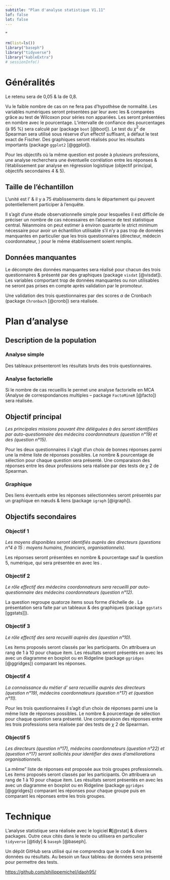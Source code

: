 ```yaml
---
subtitle: "Plan d'analyse statistique V1.11"
lof: false
lot: false
---
```

"
```r
rm(list=ls())
library("baseph")
library("tidyverse")
library("kableExtra")
# sessionInfo()
```

# Généralités

Le \gls{alpha} retenu sera de 0,05 & la \gls{puissance} de 0,8.

Vu le faible nombre de cas on ne fera pas d'hypothèse de normalité. Les variables numériques seront présentées par leur \gls{mediane} avec les \gls{quartiles} & comparées grâce au test \gls{nonparam} de Wilcoxon pour séries non appariées. Les \gls{discrete} seront présentées en nombre avec le pourcentage. L'intervalle de confiance des pourcentages (à 95 %) sera calculé par \gls{bootstrap} (package `boot` [@boot]). Le test du $\chi^2$ de Spearman sera utilisé sous réserve d'un effectif suffisant, à défaut le test exact de Fischer. Des graphiques seront réalisés pour les résultats importants (package `ggplot2` [@ggplot]).

Pour les objectifs où la même question est posée à plusieurs professions, une analyse recherchera une éventuelle corrélation entre les réponses & l’établissement par analyse en régression logistique (objectif principal, objectifs secondaires 4 & 5).   

## Taille de l'échantillon

L'unité est l'\gls{ehpad} & il y a 75 établissements dans le département qui peuvent potentiellement participer à l’enquête.

Il s'agit d'une étude observationnelle simple pour lesquelles il est difficile de préciser un nombre de cas nécessaires en l'absence de test statistique central. Néanmoins on peut estimer à environ quarante \gls{ehpad} le strict minimum nécessaire pour avoir un échantillon utilisable s'il n'y a pas trop de données manquantes en particulier que les trois questionnaires (directeur, médecin coordonnateur, \gls{idec}) pour le même établissement soient remplis.



## Données manquantes

Le décompte des données manquantes sera réalisé pour chacun des trois questionnaires & présenté par des graphiques (package `visdat` [@visdat]). Les variables comportant trop de données manquantes ou non utilisables ne seront pas prises en compte après validation par le promoteur. 

Une validation des trois questionnaires par des scores $\alpha$ de Cronbach (package `Chronbach` [@cronb]) sera réalisée.

# Plan d'analyse

## Description de la population

### Analyse simple

Des tableaux présenteront les résultats bruts des trois questionnaires.

### Analyse factorielle

Si le nombre de cas recueillis le permet une analyse factorielle en MCA (Analyse de correspondances multiples -- package `FactoMineR` [@facto]) sera réalisée.


## Objectif principal

*Les principales missions pouvant être déléguées à des \gls{ipa} seront identifiées par auto-questionnaire des médecins coordonnateurs (question n°19) et des \gls{idec} (question n°15).*

Pour les deux questionnaires il s'agit d'un choix de bonnes réponses parmi une la même liste de réponses possibles. Le nombre & pourcentage de sélection pour chaque question sera présenté. Une comparaison des réponses entre les deux professions sera réalisée par des tests de $\chi~2$ de Spearman. 


### Graphique

Des liens éventuels entre les réponses sélectionnées seront présentés par un graphique en nœuds & liens (package `igraph` [@igraph]).

## Objectifs secondaires

### Objectif 1
*Les moyens disponibles seront identifiés auprès des directeurs (questions n°4 à 15 : moyens humains, financiers, organisationnels).*

Les réponses seront présentées en nombre & pourcentage sauf la question 5, numérique, qui sera présentée en \gls{mediane} avec les \gls{quartiles}.

### Objectif 2
*Le rôle effectif des médecins coordonnateurs sera recueilli par auto-questionnaire des médecins coordonnateurs (question n°12).*

La question regroupe quatorze items sous forme d'échelle de \gls{likert}. La présentation sera faite par un tableaux & des graphiques (package `ggstats` [ggstats]]). 

### Objectif 3
*Le rôle effectif des \gls{idec} sera recueilli auprès des \gls{idec} (question n°10).*

Les items proposés seront classés par les participants. On attribuera un rang de 1 à 10 pour chaque item. Les résultats seront présentés en \gls{mediane} avec les \gls{quartiles} avec un diagramme en boxplot ou en Ridgeline (package `ggridges` [@ggridges]) comparant les réponses.

### Objectif 4
*La connaissance du métier d’\gls{ipa} sera recueillie auprès des directeurs (question n°19), médecins coordonnateurs (question n°17) et \gls{idec} (question n°11).*

Pour les trois questionnaires il s'agit d'un choix de réponses parmi une la même liste de réponses possibles. Le nombre & pourcentage de sélection pour chaque question sera présenté. Une comparaison des réponses entre les trois professions sera réalisée par des tests de $\chi~2$ de Spearman. 

### Objectif 5
*Les directeurs (question n°17), médecins coordonnateurs (question n°22) et \gls{idec} (question n°17) seront sollicités pour identifier des axes d’améliorations organisationnels.*

La même" liste de réponses est proposée aux trois groupes professionnels. Les items proposés seront classés par les participants. On attribuera un rang de 1 à 10 pour chaque item. Les résultats seront présentés en \gls{mediane} avec les \gls{quartiles} avec un diagramme en boxplot ou en Ridgeline (package `ggridges` [@ggridges]) comparant les réponses pour chaque groupe puis en comparant les réponses entre les trois groupes.

\appendix

# Technique 

L'analyse statistique sera réalisée avec le logiciel **R**[@rstat] & divers packages. Outre ceux cités dans le texte ou utilisera en particulier `tidyverse` [@tidy] & `baseph` [@baseph].

Un dépôt GitHub sera utilisé qui ne comprendra que le code & non les données ou résultats. Au besoin un faux tableau de données sera présenté pour permettre des tests.

<https://github.com/philippemichel/idaoh95/>

\printglossaries

\addcontentsline{toc}{chapter}{C. Bibliographie}
